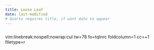 ```yaml
---
title: Loose Leaf
date: last-modified
# Quarto requires title, if want date to appear
---
```


```r

```


vim:linebreak:nospell:nowrap:cul tw=78 fo=tqlnrc foldcolumn=1 cc=+1 filetype=r
